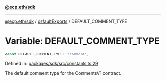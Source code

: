 [**@ecp.eth/sdk**](../../index.mdx)

***

[@ecp.eth/sdk](/sdk-reference/index.mdx) / [defaultExports](/sdk-reference/defaultExports/index.mdx) / DEFAULT\_COMMENT\_TYPE

# Variable: DEFAULT\_COMMENT\_TYPE

```ts
const DEFAULT_COMMENT_TYPE: "comment";
```

Defined in: [packages/sdk/src/constants.ts:29](https://github.com/ecp-eth/comments-monorepo/blob/main/packages/sdk/src/constants.ts#L29)

The default comment type for the CommentsV1 contract.
